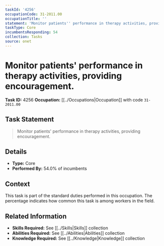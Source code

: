 ```yaml
---
taskId: '4256'
occupationCode: 31-2011.00
occupationTitle: ''
statement: 'Monitor patients'' performance in therapy activities, providing encouragement.'
taskType: Core
incumbentsResponding: 54
collection: Tasks
source: onet
---
```

# Monitor patients' performance in therapy activities, providing encouragement.

**Task ID:** 4256
**Occupation:** [[../Occupations|Occupation]] with code `31-2011.00`

## Task Statement

> Monitor patients' performance in therapy activities, providing encouragement.

## Details

- **Type:** Core
- **Performed By:** 54.0% of incumbents

## Context

This task is part of the standard duties performed in this occupation. The percentage indicates how common this task is among workers in the field.

## Related Information

- **Skills Required:** See [[../Skills|Skills]] collection
- **Abilities Required:** See [[../Abilities|Abilities]] collection
- **Knowledge Required:** See [[../Knowledge|Knowledge]] collection

